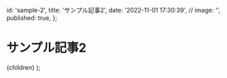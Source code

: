 
  id: 'sample-2',
  title: 'サンプル記事2',
  date: '2022-11-01 17:30:39',
  // image: '',
  published: true,
};

# サンプル記事2

  <ArticleLayout meta={meta}>{children}</ArticleLayout>
);

